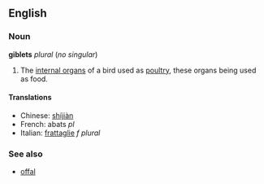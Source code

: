 ==English==
===Noun===
'''giblets''' ''plural'' (''no singular'')

#The [[internal organ]]s of a bird used as [[poultry]], these organs being used as food.

====Translations====
*Chinese: [[shijian|shíjiàn]]
*French: abats ''pl''
*Italian: [[frattaglie]] ''f plural''

===See also===
*[[offal]]